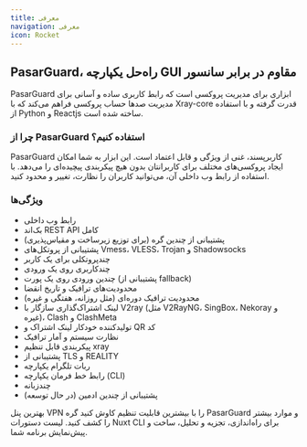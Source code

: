 ```yaml
---
title: معرفی
navigation: معرفی
icon: Rocket
---
```


<h2>PasarGuard، راه‌حل یکپارچه GUI مقاوم در برابر سانسور</h2>

PasarGuard ابزاری برای مدیریت پروکسی است که رابط کاربری ساده و آسانی برای مدیریت صدها حساب پروکسی فراهم می‌کند که با Xray-core قدرت گرفته و با استفاده از Python و Reactjs ساخته شده است.

<h3>چرا از PasarGuard استفاده کنیم؟</h3>

PasarGuard کاربرپسند، غنی از ویژگی و قابل اعتماد است. این ابزار به شما امکان ایجاد پروکسی‌های مختلف برای کاربرانتان بدون هیچ پیکربندی پیچیده‌ای را می‌دهد. با استفاده از رابط وب داخلی آن، می‌توانید کاربران را نظارت، تغییر و محدود کنید.

<h3>ویژگی‌ها</h3>

<ul>
  <li>رابط وب داخلی</li>
  <li>بک‌اند REST API کامل</li>
  <li>پشتیبانی از چندین گره (برای توزیع زیرساخت و مقیاس‌پذیری)</li>
  <li>پشتیبانی از پروتکل‌های Vmess، VLESS، Trojan و Shadowsocks</li>
  <li>چندپروتکلی برای یک کاربر</li>
  <li>چندکاربری روی یک ورودی</li>
  <li>چندین ورودی روی یک پورت (پشتیبانی از fallback)</li>
  <li>محدودیت‌های ترافیک و تاریخ انقضا</li>
  <li>محدودیت ترافیک دوره‌ای (مثل روزانه، هفتگی و غیره)</li>
  <li>لینک اشتراک‌گذاری سازگار با V2ray (مثل V2RayNG، SingBox، Nekoray و غیره)، Clash و ClashMeta</li>
  <li>تولیدکننده خودکار لینک اشتراک و QR کد</li>
  <li>نظارت سیستم و آمار ترافیک</li>
  <li>پیکربندی قابل تنظیم xray</li>
  <li>پشتیبانی از TLS و REALITY</li>
  <li>ربات تلگرام یکپارچه</li>
  <li>رابط خط فرمان یکپارچه (CLI)</li>
  <li>چندزبانه</li>
  <li>پشتیبانی از چندین ادمین (در حال توسعه)</li>
</ul>

<Cards>
  <Card title="پنل" href="/panel/installation">
    بهترین پنل VPN را با بیشترین قابلیت تنظیم کاوش کنید
  </Card>

  <Card title="گره" href="/node/">
    گره PasarGuard و موارد بیشتر را کشف کنید.
  </Card>

  <Card title="دستورات" href="https://nuxt.com/docs/api/commands/add">
    لیست دستورات Nuxt CLI برای راه‌اندازی، تجزیه و تحلیل، ساخت و پیش‌نمایش برنامه شما.
  </Card>
</Cards>